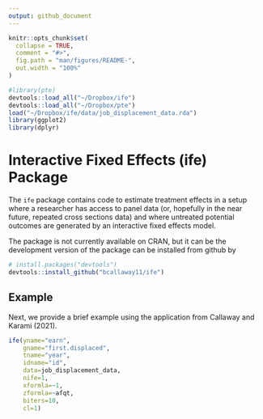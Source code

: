 ```yaml
---
output: github_document
---
```


<!-- README.md is generated from README.Rmd. Please edit that file -->

```r
knitr::opts_chunk$set(
  collapse = TRUE,
  comment = "#>",
  fig.path = "man/figures/README-",
  out.width = "100%"
)
```


<!-- badges: start -->
<!-- badges: end -->

```r
#library(pte)
devtools::load_all("~/Dropbox/ife")
devtools::load_all("~/Dropbox/pte")
load("~/Dropbox/ife/data/job_displacement_data.rda")
library(ggplot2)
library(dplyr)
```

# Interactive Fixed Effects (ife) Package


The `ife` package contains code to estimate treatment effects in a setup where a researcher has access to panel data (or, hopefully in the near future, repeated cross sections data) and where untreated potential outcomes are generated by an interactive fixed effects model.  

The package is not currently available on CRAN, but it can be the development version of the package can be installed from github by
```r
# install.packages("devtools")
devtools::install_github("bcallaway11/ife")
```

## Example

Next, we provide a brief example using the application from Callaway and Karami (2021).


```r
ife(yname="earn",
    gname="first.displaced",
    tname="year",
    idname="id",
    data=job_displacement_data,
    nife=1,
    xformla=~1,
    zformla=~afqt,
    biters=10,
    cl=1)
```
